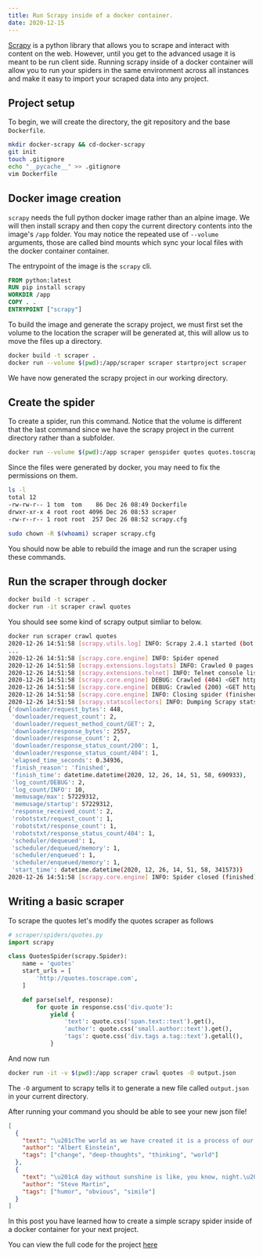 ```yaml
---
title: Run Scrapy inside of a docker container.
date: 2020-12-15
---
```


[Scrapy](https://scrapy.org/) is a python library that allows you to scrape and interact with content on the web. However, until you get to the advanced usage it is meant to be run client side. Running scrapy inside of a docker container will allow you to run your spiders in the same environment across all instances and make it easy to import your scraped data into any project.

<!--more-->

## Project setup

To begin, we will create the directory, the git repository and the base `Dockerfile`.

```bash
mkdir docker-scrapy && cd-docker-scrapy
git init
touch .gitignore
echo "__pycache__" >> .gitignore
vim Dockerfile
```

## Docker image creation

`scrapy` needs the full python docker image rather than an alpine image. We will then install scrapy and then copy the current directory contents into the image's `/app` folder. You may notice the repeated use of `--volume` arguments, those are called bind mounts which sync your local files with the docker container container.

The entrypoint of the image is the `scrapy` cli. 

```dockerfile
FROM python:latest
RUN pip install scrapy
WORKDIR /app
COPY . .
ENTRYPOINT ["scrapy"]
```

To build the image and generate the scrapy project, we must first set the volume to the location the scraper will be generated at, this will allow us to move the files up a directory. 

```bash
docker build -t scraper .
docker run --volume $(pwd):/app/scraper scraper startproject scraper
```

We have now generated the scrapy project in our working directory.

## Create the spider

To create a spider, run this command. Notice that the volume is different that the last command since we have the scrapy project in the current directory rather than a subfolder.

```bash
docker run --volume $(pwd):/app scraper genspider quotes quotes.toscrape.com
```

Since the files were generated by docker, you may need to fix the permissions on them.

```bash
ls -l
total 12
-rw-rw-r-- 1 tom  tom    86 Dec 26 08:49 Dockerfile
drwxr-xr-x 4 root root 4096 Dec 26 08:53 scraper
-rw-r--r-- 1 root root  257 Dec 26 08:52 scrapy.cfg
```

```bash
sudo chown -R $(whoami) scraper scrapy.cfg
```

You should now be able to rebuild the image and run the scraper using these commands.

## Run the scraper through docker

```bash
docker build -t scraper .
docker run -it scraper crawl quotes
```

You should see some kind of scrapy output simliar to below.

```bash
docker run scraper crawl quotes
2020-12-26 14:51:58 [scrapy.utils.log] INFO: Scrapy 2.4.1 started (bot: scraper)
...
2020-12-26 14:51:58 [scrapy.core.engine] INFO: Spider opened
2020-12-26 14:51:58 [scrapy.extensions.logstats] INFO: Crawled 0 pages (at 0 pages/min), scraped 0 items (at 0 items/min)
2020-12-26 14:51:58 [scrapy.extensions.telnet] INFO: Telnet console listening on 127.0.0.1:6023
2020-12-26 14:51:58 [scrapy.core.engine] DEBUG: Crawled (404) <GET http://quotes.toscrape.com/robots.txt> (referer: None)
2020-12-26 14:51:58 [scrapy.core.engine] DEBUG: Crawled (200) <GET http://quotes.toscrape.com/> (referer: None)
2020-12-26 14:51:58 [scrapy.core.engine] INFO: Closing spider (finished)
2020-12-26 14:51:58 [scrapy.statscollectors] INFO: Dumping Scrapy stats:
{'downloader/request_bytes': 448,
 'downloader/request_count': 2,
 'downloader/request_method_count/GET': 2,
 'downloader/response_bytes': 2557,
 'downloader/response_count': 2,
 'downloader/response_status_count/200': 1,
 'downloader/response_status_count/404': 1,
 'elapsed_time_seconds': 0.34936,
 'finish_reason': 'finished',
 'finish_time': datetime.datetime(2020, 12, 26, 14, 51, 58, 690933),
 'log_count/DEBUG': 2,
 'log_count/INFO': 10,
 'memusage/max': 57229312,
 'memusage/startup': 57229312,
 'response_received_count': 2,
 'robotstxt/request_count': 1,
 'robotstxt/response_count': 1,
 'robotstxt/response_status_count/404': 1,
 'scheduler/dequeued': 1,
 'scheduler/dequeued/memory': 1,
 'scheduler/enqueued': 1,
 'scheduler/enqueued/memory': 1,
 'start_time': datetime.datetime(2020, 12, 26, 14, 51, 58, 341573)}
2020-12-26 14:51:58 [scrapy.core.engine] INFO: Spider closed (finished)

```

## Writing a basic scraper

To scrape the quotes let's modify the quotes scraper as follows


```python
# scraper/spiders/quotes.py
import scrapy

class QuotesSpider(scrapy.Spider):
    name = 'quotes'
    start_urls = [
        'http://quotes.toscrape.com',
    ]

    def parse(self, response):
        for quote in response.css('div.quote'):
            yield {
                'text': quote.css('span.text::text').get(),
                'author': quote.css('small.author::text').get(),
                'tags': quote.css('div.tags a.tag::text').getall(),
            }

```

And now run

```bash
docker run -it -v $(pwd):/app scraper crawl quotes -O output.json
```

The `-O` argument to scrapy tells it to generate a new file called `output.json` in your current directory.

After running your command you should be able to see your new json file!

```json
[
  {
    "text": "\u201cThe world as we have created it is a process of our thinking. It cannot be changed without changing our thinking.\u201d",
    "author": "Albert Einstein",
    "tags": ["change", "deep-thoughts", "thinking", "world"]
  },
  {
    "text": "\u201cA day without sunshine is like, you know, night.\u201d",
    "author": "Steve Martin",
    "tags": ["humor", "obvious", "simile"]
  }
]
```

In this post you have learned how to create a simple scrapy spider inside of a docker container for your next project.

You can view the full code for the project [here](https://gitlab.com/tomfordweb/docker-scrapy)
